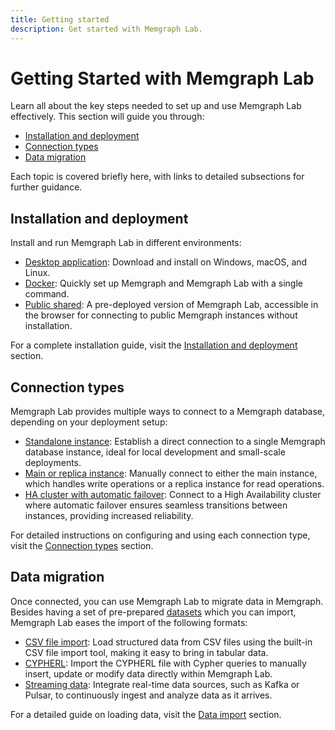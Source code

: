 ```yaml
---
title: Getting started
description: Get started with Memgraph Lab.
---
```



# Getting Started with Memgraph Lab

Learn all about the key steps needed to set up and use Memgraph Lab effectively.
This section will guide you through:
- [Installation and deployment](#installation-and-deployment)
- [Connection types](#connection-types)
- [Data migration](#data-migration)

Each topic is covered briefly here, with links to detailed subsections for further guidance.

## Installation and deployment

Install and run Memgraph Lab in different environments:

- [Desktop application](/memgraph-lab/getting-started/installation-and-deployment#install-memgraph-lab-desktop-application): Download and install on Windows, macOS, and Linux.
- [Docker](/memgraph-lab/getting-started/installation-and-deployment#install-memgraph-lab-with-docker): Quickly set up Memgraph and Memgraph Lab with a single command.
- [Public shared](https://lab.memgraph.com): A pre-deployed version of Memgraph Lab, accessible in the browser for connecting to public Memgraph instances without installation.

For a complete installation guide, visit the [Installation and deployment](/memgraph-lab/getting-started/installation-and-deployment) section.

## Connection types

Memgraph Lab provides multiple ways to connect to a Memgraph database, depending on your deployment setup:

- [Standalone instance](/memgraph-lab/getting-started/connection-types#connect-to-a-standalone-instance): Establish a direct connection to a single Memgraph database instance, ideal for local development and small-scale deployments.
- [Main or replica instance](/memgraph-lab/getting-started/connection-types#connect-to-a-main-or-replica-instance): Manually connect to either the main instance, which handles write operations or a replica instance for read operations.
- [HA cluster with automatic failover](/memgraph-lab/getting-started/connection-types#connect-to-an-ha-cluster-with-automatic-failover): Connect to a High Availability cluster where automatic failover ensures seamless transitions between instances, providing increased reliability.

For detailed instructions on configuring and using each connection type, visit the [Connection types](/memgraph-lab/getting-started/connection-types) section.

## Data migration

Once connected, you can use Memgraph Lab to migrate data in Memgraph. 
Besides having a set of pre-prepared
[datasets](/memgraph-lab/getting-started/data-migration#datasets) which you can
import, Memgraph Lab eases the import of the following formats:

- [CSV file import](/memgraph-lab/getting-started/data-migration#csv-file-import): Load structured data from CSV files using the built-in CSV file import tool, making it easy to bring in tabular data.
- [CYPHERL](/memgraph-lab/getting-started/data-migration#cypherl): Import the CYPHERL file with Cypher queries to manually insert, update or modify data directly within Memgraph Lab.
- [Streaming data](/memgraph-lab/getting-started/data-migration#streams): Integrate real-time data sources, such as Kafka or Pulsar, to continuously ingest and analyze data as it arrives.

For a detailed guide on loading data, visit the [Data import](/memgraph-lab/getting-started/data-migration) section.


<CommunityLinks/>